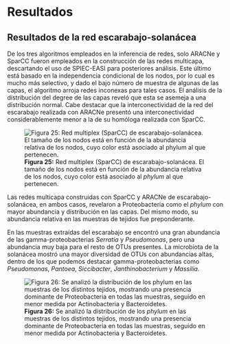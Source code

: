 # Resultados {-}

## Resultados de la red escarabajo-solanácea {-}

De los tres algoritmos empleados en la inferencia de redes, solo ARACNe y SparCC fueron empleados en la construcción de las redes multicapa, descartando el uso de SPIEC-EASI para posteriores análisis. Este último está basado en la independencia condicional de los nodos, por lo cual es mucho más selectivo, y dado el bajo número de muestra de algunas de las capas, el algoritmo arroja redes inconexas para tales casos. El análisis de la distribución del degree de las capas reveló que esta se asemeja a una distribución normal. Cabe destacar que la interconectividad de la red del escarabajo realizada con ARACNe presentó una interconectividad considerablemente menor a la de su homóloga realizada con SparCC.

![**Figura 25:** Red multiplex (SparCC) de escarabajo-solanácea. El tamaño de los nodos está en función de la abundancia relativa de los nodos, cuyo color está asociado al *phylum* al que pertenecen.](C:/Users/LaV_V/OneDrive/Documentos/Tesis/Images/fig25.png)

Las redes multicapa construidas con SparCC y ARACNe de escarabajo-solanácea, en ambos casos, revelaron a Proteobacteria como el *phylum* con mayor abundancia y distribución en las capas. Del mismo modo, su abundancia relativa en las muestras de tejidos fue preponderante.

En las muestras extraídas del escarabajo se encontró una gran abundancia de las gamma-proteobacterias *Serratia* y *Pseudomonas*, pero una abundancia muy baja para el resto de OTUs presentes. La microbiota de la solanácea mostró una mayor diversidad de OTUs con abundancias altas, dentro de los que podemos destacar gamma-proteobacterias como *Pseudomonas*, *Pantoea*, *Siccibacter*, *Janthinobacterium* y *Massilia*.

![**Figura 26:** Se analizó la distribución de los *phylum* en las muestras de los distintos tejidos, mostrando una presencia dominante de Proteobacteria en todas las muestras, seguido en menor medida por Actinobacteria y Bacteroidetes.](C:/Users/LaV_V/OneDrive/Documentos/Tesis/Images/fig26.png)

